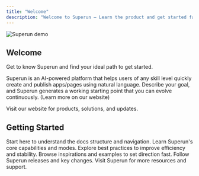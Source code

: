```yaml
---
title: "Welcome"
description: "Welcome to Superun — Learn the product and get started fast"
---
```


<Frame>
  <img src="https://img01.yzcdn.cn/upload_files/2025/09/17/luxkSzw1OAAClyyw-KE2hQMf5p7f.gif" alt="Superun demo" style={{ borderRadius: '0.5rem' }} />
</Frame>

## Welcome

Get to know Superun and find your ideal path to get started.

Superun is an AI-powered platform that helps users of any skill level quickly create and publish apps/pages using natural language. Describe your goal, and Superun generates a working starting point that you can evolve continuously. (Learn more on our website)

<Card title="Superun Website" icon="globe" href="https://superun.ai/web" horizontal>
  Visit our website for products, solutions, and updates.
</Card>

## Getting Started

<Columns cols={3}>
  <Card title="Welcome" icon="flag-checkered" href="/introduction/welcome">
    Start here to understand the docs structure and navigation.
  </Card>
  <Card title="Feature overview" icon="sparkles" href="/features/modes">
    Learn Superun's core capabilities and modes.
  </Card>
  <Card title="Tips & best practices" icon="lightbulb" href="/tips-tricks/best-practice">
    Explore best practices to improve efficiency and stability.
  </Card>
</Columns>

<Columns cols={3}>
  <Card title="Use cases" icon="wand-magic" href="/use-case/inspiration">
    Browse inspirations and examples to set direction fast.
  </Card>
  <Card title="Changelog" icon="clock" href="/changelog">
    Follow Superun releases and key changes.
  </Card>
  <Card title="More resources" icon="book-open-cover" href="https://superun.ai/web">
    Visit Superun for more resources and support.
  </Card>
</Columns>


